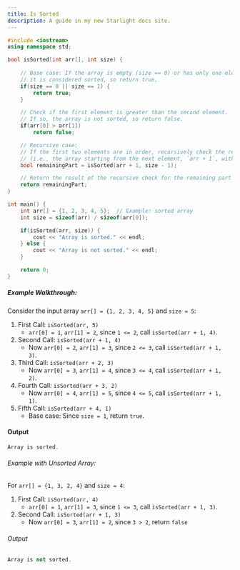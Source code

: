 ```yaml
---
title: Is Sorted
description: A guide in my new Starlight docs site.
---
```


```c++
#include <iostream>
using namespace std;

bool isSorted(int arr[], int size) {
    
    // Base case: If the array is empty (size == 0) or has only one element (size == 1),
    // it is considered sorted, so return true.
    if(size == 0 || size == 1) {
        return true;
    }

    // Check if the first element is greater than the second element.
    // If so, the array is not sorted, so return false.
    if(arr[0] > arr[1])
        return false;

    // Recursive case:
    // If the first two elements are in order, recursively check the remaining part of the array
    // (i.e., the array starting from the next element, `arr + 1`, with size reduced by 1).
    bool remainingPart = isSorted(arr + 1, size - 1);

    // Return the result of the recursive check for the remaining part of the array.
    return remainingPart;
}

int main() {
    int arr[] = {1, 2, 3, 4, 5};  // Example: sorted array
    int size = sizeof(arr) / sizeof(arr[0]);

    if(isSorted(arr, size)) {
        cout << "Array is sorted." << endl;
    } else {
        cout << "Array is not sorted." << endl;
    }

    return 0;
}
```

##### Example Walkthrough:
Consider the input array `arr[] = {1, 2, 3, 4, 5}` and `size = 5`:

1. First Call: `isSorted(arr, 5)`
    - `arr[0] = 1`, `arr[1] = 2`, since `1 <= 2`, call `isSorted(arr + 1, 4)`.
2. Second Call: `isSorted(arr + 1, 4)`
    - Now `arr[0] = 2`, `arr[1] = 3`, since `2 <= 3`, call `isSorted(arr + 1, 3)`.
3. Third Call: `isSorted(arr + 2, 3)`
    - Now `arr[0] = 3`, `arr[1] = 4`, since `3 <= 4`, call `isSorted(arr + 1, 2)`.
4. Fourth Call: `isSorted(arr + 3, 2)`
    - Now `arr[0] = 4`, `arr[1] = 5`, since `4 <= 5`, call `isSorted(arr + 1, 1)`.
5. Fifth Call: `isSorted(arr + 4, 1)`
    - Base case: Since `size = 1`, return `true`.

#### Output
```c++
Array is sorted.
```

###### Example with Unsorted Array:
For `arr[] = {1, 3, 2, 4}` and `size = 4`:

1. First Call: `isSorted(arr, 4)`
    - `arr[0] = 1`, `arr[1] = 3`, since `1 <= 3`, call `isSorted(arr + 1, 3)`.
2. Second Call: `isSorted(arr + 1, 3)`
    - Now `arr[0] = 3`, `arr[1] = 2`, since `3 > 2`, return `false`

###### Output
```c++
Array is not sorted.
```